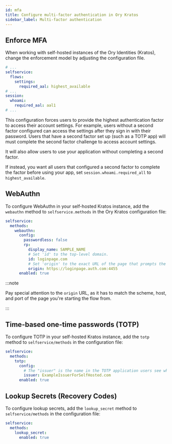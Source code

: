 ```yaml
---
id: mfa
title: Configure multi-factor authentication in Ory Kratos
sidebar_label: Multi-factor authentication
---
```


## Enforce MFA

When working with self-hosted instances of the Ory Identities (Kratos), change the enforcement model by adjusting the
configuration file.

```yaml title="config.yml"
# ...
selfservice:
  flows:
    settings:
      required_aal: highest_available
# ...
session:
  whoami:
    required_aal: aal1
# ...
```

This configuration forces users to provide the highest authentication factor to access their account settings. For example, users
without a second factor configured can access the settings after they sign in with their password. Users that have a second factor
set up (such as a TOTP app) will must complete the second factor challenge to access account settings.

It will also allow users to use your application without completing a second factor.

If instead, you want all users that configured a second factor to complete the factor before using your app, set
`session.whoami.required_all` to `highest_available`.

## WebAuthn

To configure WebAuthn in your self-hosted Kratos instance, add the `webauthn` method to `selfservice.methods` in the Ory Kratos
configuration file:

```yaml title="kratos.config.yml"
selfservice:
  methods:
    webauthn:
      config:
        passwordless: false
        rp:
          display_name: SAMPLE_NAME
          # Set 'id' to the top-level domain.
          id: loginpage.com
          # Set 'origin' to the exact URL of the page that prompts the user to use WebAuthn. You must include the scheme, host, and port.
          origin: https://loginpage.auth.com:4455
      enabled: true
```

:::note

Pay special attention to the `origin` URL, as it has to match the scheme, host, and port of the page you're starting the flow
from.

:::

## Time-based one-time passwords (TOTP)

To configure TOTP in your self-hosted Kratos instance, add the `totp` method to `selfservice/methods` in the configuration file:

```yaml title="kratos.config.yml"
selfservice:
  methods:
    totp:
      config:
        # The "issuer" is the name in the TOTP application users see when getting a one-time password.
        issuer: ExampleIssuerForSelfHosted.com
      enabled: true
```

## Lookup Secrets (Recovery Codes)

To configure lookup secrets, add the `lookup_secret` method to `selfservice/methods` in the configuration file:

```yaml title="kratos.config.yml"
selfservice:
  methods:
    lookup_secret:
      enabled: true
```
